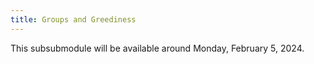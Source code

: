```yaml
---
title: Groups and Greediness
---
```


::: {.callout-caution}
This subsubmodule will be available around Monday, February 5, 2024.
:::